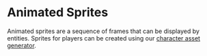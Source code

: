 # Animated Sprites

Animated sprites are a sequence of frames that can be displayed by entities. Sprites for players can be created using our [character asset generator](../asset-creator/characters.md).
